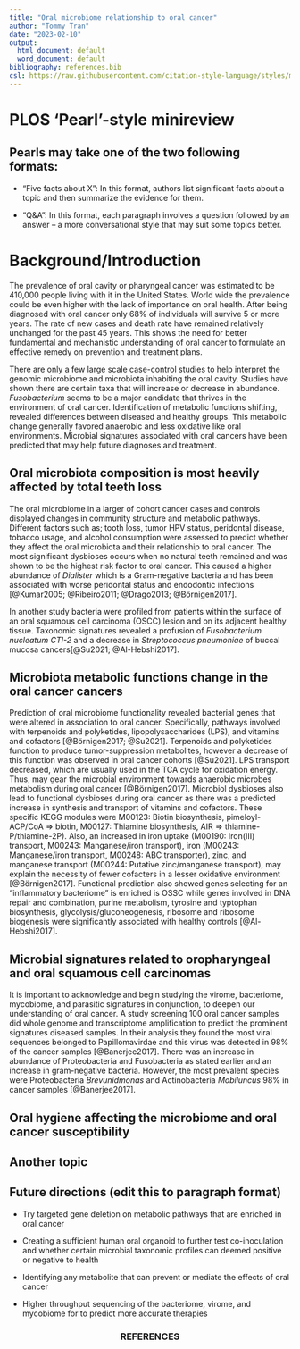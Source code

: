 ```yaml
---
title: "Oral microbiome relationship to oral cancer"
author: "Tommy Tran"
date: "2023-02-10"
output:
  html_document: default
  word_document: default
bibliography: references.bib
csl: https://raw.githubusercontent.com/citation-style-language/styles/master/research-institute-for-nature-and-forest.csl
---
```


# PLOS 'Pearl'-style minireview

## Pearls may take one of the two following formats:

-   "Five facts about X": In this format, authors list significant facts about a topic and then summarize the evidence for them.

-   "Q&A": In this format, each paragraph involves a question followed by an answer -- a more conversational style that may suit some topics better.

# Background/Introduction

The prevalence of oral cavity or pharyngeal cancer was estimated to be 410,000 people living with it in the United States. World wide the prevalence could be even higher with the lack of importance on oral health. After being diagnosed with oral cancer only 68% of individuals will survive 5 or more years. The rate of new cases and death rate have remained relatively unchanged for the past 45 years. This shows the need for better fundamental and mechanistic understanding of oral cancer to formulate an effective remedy on prevention and treatment plans.

There are only a few large scale case-control studies to help interpret the genomic microbiome and microbiota inhabiting the oral cavity. Studies have shown there are certain taxa that will increase or decrease in abundance. *Fusobacterium* seems to be a major candidate that thrives in the environment of oral cancer. Identification of metabolic functions shifting, revealed differences between diseased and healthy groups. This metabolic change generally favored anaerobic and less oxidative like oral environments. Microbial signatures associated with oral cancers have been predicted that may help future diagnoses and treatment.

## Oral microbiota composition is most heavily affected by total teeth loss

The oral microbiome in a larger of cohort cancer cases and controls displayed changes in community structure and metabolic pathways. Different factors such as; tooth loss, tumor HPV status, peridontal disease, tobacco usage, and alcohol consumption were assessed to predict whether they affect the oral microbiota and their relationship to oral cancer. The most significant dysbioses occurs when no natural teeth remained and was shown to be the highest risk factor to oral cancer. This caused a higher abundance of *Dialister* which is a Gram-negative bacteria and has been associated with worse peridontal status and endodontic infections [@Kumar2005; @Ribeiro2011; @Drago2013; @Börnigen2017].

In another study bacteria were profiled from patients within the surface of an oral squamous cell carcinoma (OSCC) lesion and on its adjacent healthy tissue. Taxonomic signatures revealed a profusion of *Fusobacterium nucleatum CTI-2* and a decrease in *Streptococcus pneumoniae* of buccal mucosa cancers[@Su2021; @Al-Hebshi2017].

## Microbiota metabolic functions change in the oral cancer cancers

Prediction of oral microbiome functionality revealed bacterial genes that were altered in association to oral cancer. Specifically, pathways involved with terpenoids and polyketides, lipopolysaccharides (LPS), and vitamins and cofactors [@Börnigen2017; @Su2021]. Terpenoids and polyketides function to produce tumor-suppression metabolites, however a decrease of this function was observed in oral cancer cohorts [@Su2021]. LPS transport decreased, which are usually used in the TCA cycle for oxidation energy. Thus, may gear the microbial environment towards anaerobic microbes metabolism during oral cancer [@Börnigen2017]. Microbiol dysbioses also lead to functional dysbioses during oral cancer as there was a predicted increase in synthesis and transport of vitamins and cofactors. These specific KEGG modules were M00123: Biotin biosynthesis, pimeloyl-ACP/CoA =\> biotin, M00127: Thiamine biosynthesis, AIR =\> thiamine-P/thiamine-2P). Also, an increased in iron uptake (M00190: Iron(III) transport, M00243: Manganese/iron transport), iron (M00243: Manganese/iron transport, M00248: ABC transporter), zinc, and manganese transport (M00244: Putative zinc/manganese transport), may explain the necessity of fewer cofacters in a lesser oxidative environment [@Börnigen2017]. Functional prediction also showed genes selecting for an "inflammatory bacteriome" is enriched is OSSC while genes involved in DNA repair and combination, purine metabolism, tyrosine and typtophan biosynthesis, glycolysis/gluconeogenesis, ribosome and ribosome biogenesis were significantly associated with healthy controls [@Al-Hebshi2017].

## Microbial signatures related to oropharyngeal and oral squamous cell carcinomas

It is important to acknowledge and begin studying the virome, bacteriome, mycobiome, and parasitic signatures in conjunction, to deepen our understanding of oral cancer. A study screening 100 oral cancer samples did whole genome and transcriptome amplification to predict the prominent signatures diseased samples. In their analysis they found the most viral sequences belonged to Papillomavirdae and this virus was detected in 98% of the cancer samples [@Banerjee2017]. There was an increase in abundance of Proteobacteria and Fusobacteria as stated earlier and an increase in gram-negative bacteria. However, the most prevalent species were Proteobacteria *Brevunidmonas* and Actinobacteria *Mobiluncus* 98% in cancer samples [@Banerjee2017].

## Oral hygiene affecting the microbiome and oral cancer susceptibility

## Another topic

## Future directions (edit this to paragraph format)

-   Try targeted gene deletion on metabolic pathways that are enriched in oral cancer

-   Creating a sufficient human oral organoid to further test co-inoculation and whether certain microbial taxonomic profiles can deemed positive or negative to health

-   Identifying any metabolite that can prevent or mediate the effects of oral cancer

-   Higher throughput sequencing of the bacteriome, virome, and mycobiome for to predict more accurate therapies

<center>

<h3>REFERENCES</h3>

</center>
